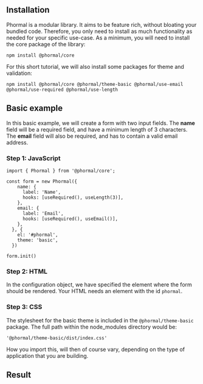 ## Installation

Phormal is a modular library. It aims to be feature rich, without bloating your bundled code. Therefore, you only need to install as much functionality as needed for your specific use-case. As a minimum, you will need to install the core package of the library:

```
npm install @phormal/core
```

For this short tutorial, we will also install some packages for theme and validation:

```
npm install @phormal/core @phormal/theme-basic @phormal/use-email @phormal/use-required @phormal/use-length
```

## Basic example

In this basic example, we will create a form with two input fields. The **name** field will be a required field, and have a minimum length of 3 characters. The **email** field will also be required, and has to contain a valid email address.

### Step 1: JavaScript

```
import { Phormal } from '@phormal/core';

const form = new Phormal({
    name: {
      label: 'Name',
      hooks: [useRequired(), useLength(3)],
    },
    email: {
      label: 'Email',
      hooks: [useRequired(), useEmail()],
    },
  }, {
    el: '#phormal',
    theme: 'basic',
  })

form.init()
```

### Step 2: HTML

In the configuration object, we have specified the element where the form should be rendered. Your HTML needs an element with the id `phormal`.

### Step 3: CSS

The stylesheet for the basic theme is included in the `@phormal/theme-basic` package. The full path within the node_modules directory would be:

```
'@phormal/theme-basic/dist/index.css'
```

How you import this, will then of course vary, depending on the type of application that you are building.

## Result


<BasicDemo />

